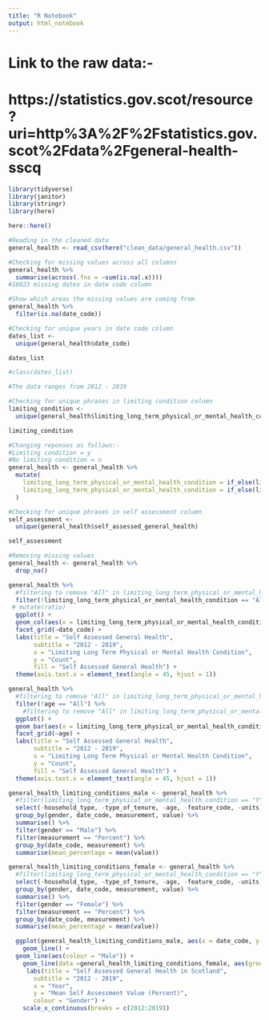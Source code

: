 ```yaml
---
title: "R Notebook"
output: html_notebook
---
```


# Link to the raw data:-
# https://statistics.gov.scot/resource?uri=http%3A%2F%2Fstatistics.gov.scot%2Fdata%2Fgeneral-health-sscq

```r
library(tidyverse)
library(janitor)
library(stringr)
library(here)
```

```r
here::here()
```

```r
#Reading in the cleaned data
general_health <- read_csv(here("clean_data/general_health.csv"))

```

```r
#Checking for missing values across all columns
general_health %>% 
  summarise(across(.fns = ~sum(is.na(.x))))
#16023 missing dates in date code column
```

```r
#Show which areas the missing values are coming from
general_health %>% 
  filter(is.na(date_code))
```


```r
#Checking for unique years in date code column
dates_list <- 
  unique(general_health$date_code)

dates_list

#class(dates_list)

#The data ranges from 2012 - 2019
```



```r
#Checking for unique phrases in limiting condition column
limiting_condition <- 
  unique(general_health$limiting_long_term_physical_or_mental_health_condition)

limiting_condition
```

```r
#Changing reponses as follows:-
#Limiting condition = y
#No limiting condition = n
general_health <- general_health %>% 
  mutate(
    limiting_long_term_physical_or_mental_health_condition = if_else(limiting_long_term_physical_or_mental_health_condition == "Limiting condition", "Y", limiting_long_term_physical_or_mental_health_condition),
    limiting_long_term_physical_or_mental_health_condition = if_else(limiting_long_term_physical_or_mental_health_condition == "No limiting condition", "N", limiting_long_term_physical_or_mental_health_condition)
  )
```


```r
#Checking for unique phrases in self assessment column
self_assessment <- 
  unique(general_health$self_assessed_general_health)

self_assessment
```

```r
#Removing missing values
general_health <- general_health %>% 
  drop_na()
```


```r
general_health %>% 
  #filtering to remove "All" in limiting_long_term_physical_or_mental_health_condition column to show the terms "limiting condition" and "no limiting condition"
  filter(!limiting_long_term_physical_or_mental_health_condition == "All") %>% 
 # mutate(ratio)
  ggplot() +
  geom_col(aes(x = limiting_long_term_physical_or_mental_health_condition, y = value, fill = self_assessed_general_health)) +
  facet_grid(~date_code) +
  labs(title = "Self Assessed General Health",
       subtitle = "2012 - 2019",
       x = "Limiting Long Term Physical or Mental Health Condition",
       y = "Count",
       fill = "Self Assessed General Health") +
  theme(axis.text.x = element_text(angle = 45, hjust = 1)) 
```

```r
general_health %>% 
  #filtering to remove "All" in limiting_long_term_physical_or_mental_health_condition column
  filter(!age == "All") %>% 
    #filtering to remove "All" in limiting_long_term_physical_or_mental_health_condition column 
  ggplot() +
  geom_bar(aes(x = limiting_long_term_physical_or_mental_health_condition, fill = self_assessed_general_health)) +
  facet_grid(~age) +
  labs(title = "Self Assessed General Health",
       subtitle = "2012 - 2019",
       x = "Limiting Long Term Physical or Mental Health Condition",
       y = "Count",
       fill = "Self Assessed General Health") +
  theme(axis.text.x = element_text(angle = 45, hjust = 1)) 
```

```r
general_health_limiting_conditions_male <- general_health %>% 
  #filter(limiting_long_term_physical_or_mental_health_condition == "Y") %>% 
  select(-household_type, -type_of_tenure, -age, -feature_code, -units) %>% 
  group_by(gender, date_code, measurement, value) %>% 
  summarise() %>% 
  filter(gender == "Male") %>% 
  filter(measurement == "Percent") %>% 
  group_by(date_code, measurement) %>% 
  summarise(mean_percentage = mean(value))

general_health_limiting_conditions_female <- general_health %>% 
  #filter(limiting_long_term_physical_or_mental_health_condition == "Y") %>% 
  select(-household_type, -type_of_tenure, -age, -feature_code, -units) %>% 
  group_by(gender, date_code, measurement, value) %>% 
  summarise() %>% 
  filter(gender == "Female") %>% 
  filter(measurement == "Percent") %>% 
  group_by(date_code, measurement) %>% 
  summarise(mean_percentage = mean(value))

  ggplot(general_health_limiting_conditions_male, aes(x = date_code, y = mean_percentage, group = measurement)) +
    geom_line() +
  geom_line(aes(colour = "Male")) +
    geom_line(data =general_health_limiting_conditions_female, aes(group = measurement, colour = "Female")) +
     labs(title = "Self Assessed General Health in Scotland",
       subtitle = "2012 - 2019",
       x = "Year",
       y = "Mean Self Assessment Value (Percent)",
       colour = "Gender") +
    scale_x_continuous(breaks = c(2012:2019))
```

